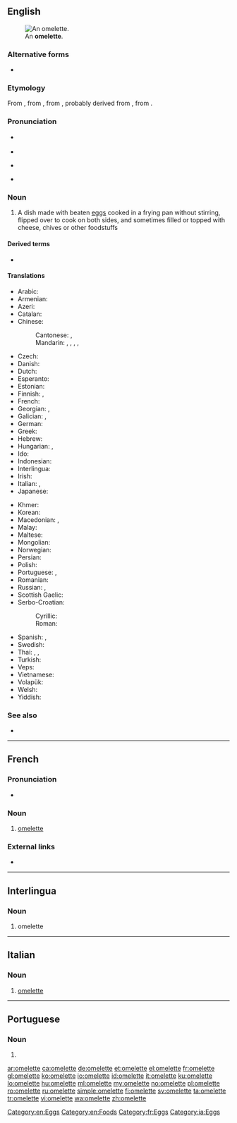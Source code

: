 ==English==
[[Image:FoodOmelete.jpg|thumb|right|An '''omelette'''.]]

===Alternative forms===
* {{l|en|omelet}} {{qualifier|chiefly US}}

===Etymology===
From {{etyl|fr|en}} {{m|fr|omelette}}, from {{m|fr|alemette}}, from {{m|fr|alemelle||knife blade}}, probably derived from {{m|fr|lemelle|la lemelle}}, from {{etyl|la|en}} {{m|la|lamella||thin plate}}.

===Pronunciation===
* {{a|UK}} {{IPA|/ˈɒm.lɪt/|lang=en}}
* {{audio|En-uk-omelette.ogg|Audio (UK)|lang=en}}
* {{a|AU}} {{IPA|/ˈɔm.lət/|lang=en}}

* {{a|US}} {{IPA|/ˈɑm.ə.lɪt/|/ˈɑm.lɪt/|lang=en}}

{{rfp|lang=en|US pronunciations need verifying}}

===Noun===
{{wikipedia}}
{{en-noun}}

# A dish made with beaten [[egg]]s cooked in a frying pan without stirring, flipped over to cook on both sides, and sometimes filled or topped with cheese, chives or other foodstuffs

====Derived terms====
* {{l|en|you can't make an omelette without breaking eggs}}

====Translations====
{{trans-top|dish made with beaten eggs}}
* Arabic: {{t|ar|عُجَّة|f}}
* Armenian: {{t+|hy|ձվածեղ}}
* Azeri: {{t+|az|qayğanaq}}
* Catalan: {{t|ca|truita|f}}
* Chinese:
*: Cantonese: {{t|yue|奄列|sc=Hani}}, {{t|yue|唵列|tr=am1 lit6|sc=Hani}}
*: Mandarin: {{t|cmn|煎蛋餅}}, {{t|cmn|煎蛋饼|tr=jiāndànbǐng|sc=Hani}}, {{t+|cmn|煎蛋卷|tr=jiāndànjuǎn}}, {{t+|cmn|攤雞蛋}}, {{t+|cmn|摊鸡蛋|tr=tānjīdàn}}
* Czech: {{t|cs|omeleta|f}}
* Danish: {{t|da|omelet|c}}
* Dutch: {{t+|nl|omelet|f}}
* Esperanto: {{t|eo|omleto}}
* Estonian: {{t|et|omlett}}
* Finnish: {{t+|fi|munakas}}, {{t+|fi|omeletti}}
* French: {{t+|fr|omelette|f}}
* Georgian: {{t|ka|ომლეტი}}, {{t|ka|ერბო-კვერცხი}}
* Galician: {{t|gl|tortilla francesa|f}}, {{t|gl|tortilla|f}} 
* German: {{t+|de|Omelett|n}}
* Greek: {{t+|el|ομελέτα}}
* Hebrew: {{t+|he|חביתה|f|tr=havita|sc=Hebr}}
* Hungarian: {{t+|hu|omlett}}, {{t|hu|tojáslepény}}
* Ido: {{t+|io|omleto}}
* Indonesian: {{t|id|[[telur]] [[dadar]]}}
* Interlingua: {{t|ia|omelette}}
* Irish: {{t|ga|uibheagán|m}}
* Italian: {{t+|it|omelette|f}}, {{t+|it|frittata|f}}
* Japanese: {{t+|ja|オムレツ|tr=omuretsu}}
{{trans-mid}}
* Khmer: {{t|km|ពងមាន់ចៀន|tr=pɔɔŋ moan ciən|sc=Khmr}}
* Korean: {{t|ko|오믈렛|tr=omeullet, omeulles-|sc=Kore}}
* Macedonian: {{t|mk|омлет|m|tr=ómlet|sc=Cyrl}}, {{t|mk|кајгана|f|tr=kájgana|sc=Cyrl}}
* Malay: {{t|ms|telur dadar}}
* Maltese: {{t|mt|froġa}}
* Mongolian: {{t|mn|өндгөн жаврай|sc=Cyrl}}
* Norwegian: {{t+|no|omelett|m}}
* Persian: {{t+|fa|املت|tr=omlet|sc=fa-Arab}}
* Polish: {{t+|pl|omlet|m}}
* Portuguese: {{t+|pt|omelete|f}}, {{t+|pt|fritada|f}}
* Romanian: {{t+|ro|omletă}}
* Russian: {{t+|ru|омле́т|m}}, {{t+|ru|яи́чница|f}}
* Scottish Gaelic: {{t|gd|bonnach-uighe|m}}
* Serbo-Croatian:
*: Cyrillic: {{t|sh|омлет|sc=Cyrl}}
*: Roman: {{t+|sh|omlet}}
* Spanish:  {{t|es|tortilla francesa|f}}, {{t+|es|tortilla|f}} {{qualifier|Spain}}
* Swedish: {{t+|sv|omelett|c}}
* Thai: {{t+|th|ไข่เจียว|sc=Thai}}, {{t|th|ไข่ฟู|sc=Thai}}, {{t|th|ไข่ทอด|sc=Thai}}
* Turkish: {{t+|tr|omlet}}
* Veps: {{t|vep|munarič}}
* Vietnamese: {{t|vi|món trứng tráng}}
* Volapük: {{t+|vo|moelät}}
* Welsh: {{t|cy|omled|m}}
* Yiddish: {{t|yi|אָמלעט|m}}
{{trans-bottom}}

===See also===
* {{commonslite}}

[[Category:en:Eggs]]
[[Category:en:Foods]]

----

==French==

===Pronunciation===
* {{IPA|/ɔm.lɛt/|lang=fr}}

===Noun===
{{fr-noun|f}}

# [[#English|omelette]]

===External links===
* {{R:TLFi}}

[[Category:fr:Eggs]]

----

==Interlingua==

===Noun===
{{ia-noun}}

# omelette

[[Category:ia:Eggs]]

----

==Italian==

===Noun===
{{it-noun|f|-}}

# [[#English|omelette]]

----

==Portuguese==

===Noun===
{{pt-noun|f}}

# {{alternative form of|omelete|lang=pt}}

[[ar:omelette]]
[[ca:omelette]]
[[de:omelette]]
[[et:omelette]]
[[el:omelette]]
[[fr:omelette]]
[[gl:omelette]]
[[ko:omelette]]
[[io:omelette]]
[[id:omelette]]
[[it:omelette]]
[[ku:omelette]]
[[lo:omelette]]
[[hu:omelette]]
[[ml:omelette]]
[[my:omelette]]
[[no:omelette]]
[[pl:omelette]]
[[ro:omelette]]
[[ru:omelette]]
[[simple:omelette]]
[[fi:omelette]]
[[sv:omelette]]
[[ta:omelette]]
[[tr:omelette]]
[[vi:omelette]]
[[wa:omelette]]
[[zh:omelette]]